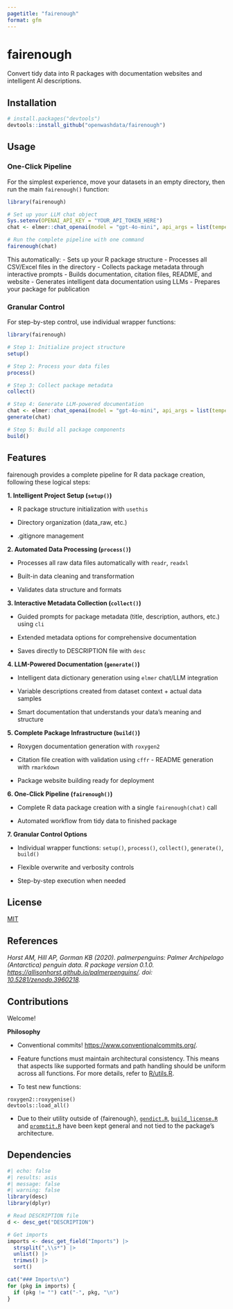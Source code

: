 ```yaml
---
pagetitle: "fairenough"
format: gfm
---
```


# fairenough

Convert tidy data into R packages with documentation websites and intelligent AI descriptions.

## Installation

``` r
# install.packages("devtools")
devtools::install_github("openwashdata/fairenough")
```

## Usage

### One-Click Pipeline

For the simplest experience, move your datasets in an empty directory, then run the main `fairenough()` function:

``` r
library(fairenough)

# Set up your LLM chat object
Sys.setenv(OPENAI_API_KEY = "YOUR_API_TOKEN_HERE")
chat <- elmer::chat_openai(model = "gpt-4o-mini", api_args = list(temperature = 0.3))

# Run the complete pipeline with one command
fairenough(chat)
```

This automatically: - Sets up your R package structure - Processes all CSV/Excel files in the directory - Collects package metadata through interactive prompts - Builds documentation, citation files, README, and website - Generates intelligent data documentation using LLMs - Prepares your package for publication

### Granular Control

For step-by-step control, use individual wrapper functions:

``` r
library(fairenough)

# Step 1: Initialize project structure
setup()

# Step 2: Process your data files
process()

# Step 3: Collect package metadata
collect()

# Step 4: Generate LLM-powered documentation
chat <- elmer::chat_openai(model = "gpt-4o-mini", api_args = list(temperature = 0.3))
generate(chat)

# Step 5: Build all package components
build()
```

## Features

fairenough provides a complete pipeline for R data package creation, following these logical steps:

**1. Intelligent Project Setup (`setup()`)**

- R package structure initialization with `usethis`

- Directory organization (data_raw, etc.)

- .gitignore management

**2. Automated Data Processing (`process()`)**

- Processes all raw data files automatically with `readr`, `readxl`

- Built-in data cleaning and transformation

- Validates data structure and formats

**3. Interactive Metadata Collection (`collect()`)**

- Guided prompts for package metadata (title, description, authors, etc.) using `cli`

- Extended metadata options for comprehensive documentation

- Saves directly to DESCRIPTION file with `desc`

**4. LLM-Powered Documentation (`generate()`)**

- Intelligent data dictionary generation using `elmer` chat/LLM integration

- Variable descriptions created from dataset context + actual data samples

- Smart documentation that understands your data's meaning and structure

**5. Complete Package Infrastructure (`build()`)**

- Roxygen documentation generation with `roxygen2`

- Citation file creation with validation using `cffr` - README generation with `rmarkdown`

- Package website building ready for deployment

**6. One-Click Pipeline (`fairenough()`)**

- Complete R data package creation with a single `fairenough(chat)` call

- Automated workflow from tidy data to finished package

**7. Granular Control Options**

- Individual wrapper functions: `setup()`, `process()`, `collect()`, `generate()`, `build()`

- Flexible overwrite and verbosity controls

- Step-by-step execution when needed

## License

[MIT](LICENSE.md)

## References

*Horst AM, Hill AP, Gorman KB (2020). palmerpenguins: Palmer Archipelago (Antarctica) penguin data. R package version 0.1.0. <https://allisonhorst.github.io/palmerpenguins/>. doi: [10.5281/zenodo.3960218](10.5281/zenodo.3960218).*

## Contributions

Welcome!

**Philosophy**

- Conventional commits! <https://www.conventionalcommits.org/>.

- Feature functions must maintain architectural consistency. This means that aspects like supported formats and path handling should be uniform across all functions. For more details, refer to [R/utils.R](R/utils.R).

- To test new functions:

```         
roxygen2::roxygenise()
devtools::load_all()
```

-   Due to their utility outside of {fairenough}, [`gendict.R`](R/gendict.R), [`build_license.R`](R/build_license.R) and [`promptit.R`](R/promptit.R) have been kept general and not tied to the package's architecture.

## Dependencies

```r
#| echo: false
#| results: asis
#| message: false
#| warning: false
library(desc)
library(dplyr)

# Read DESCRIPTION file
d <- desc_get("DESCRIPTION")

# Get imports
imports <- desc_get_field("Imports") |>
  strsplit(",\\s*") |>
  unlist() |>
  trimws() |>
  sort()

cat("### Imports\n")
for (pkg in imports) {
  if (pkg != "") cat("-", pkg, "\n")
}
```